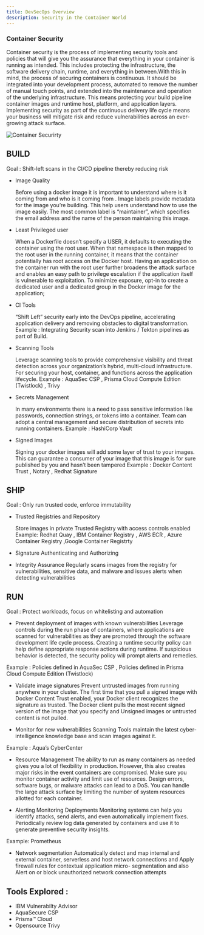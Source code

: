 ```yaml
---
title: DevSecOps Overview
description: Security in the Container World
---
```


### Container Security 
Container security is the process of implementing security tools and policies that will give you the assurance that everything in your container is running as intended. 
This includes protecting the infrastructure, the software delivery chain, runtime, and everything in between.With this in mind, the process of securing containers is continuous. 
It should be integrated into your development process, automated to remove the number of manual touch points, and extended into the maintenance and operation of the underlying infrastructure. 
This means protecting your build pipeline container images and runtime host, platform, and application layers. 
Implementing security as part of the continuous delivery life cycle means your business will mitigate risk and reduce vulnerabilities across an ever-growing attack surface.

![Container Securirty ]( images/ContainerSecurity.png "Security Aspects for Container")

## BUILD
Goal : Shift-left scans in the CI/CD pipeline thereby reducing risk

- Image Quality 
  
  Before using a docker image it is important to understand where is it coming from and who is it coming from .
  Image labels provide metadata for the image you’re building. This help users understand how to use the image easily. 
  The most common label is “maintainer”, which specifies the email address and the name of the person maintaining this image.

- Least Privileged user
  
  When a Dockerfile doesn’t specify a USER, it defaults to executing the container using the root user. 
  When that namespace is then mapped to the root user in the running container, it means that the container potentially has root access on the Docker host. 
  Having an application on the container run with the root user further broadens the attack surface and enables an easy path to privilege escalation 
  if the application itself is vulnerable to exploitation.
  To minimize exposure, opt-in to create a dedicated user and a dedicated group in the Docker image for the application;

- CI Tools

  “Shift Left” security early into the DevOps pipeline, accelerating application delivery and removing obstacles to digital transformation.
  Example : Integrating Security scan into Jenkins / Tekton pipelines as part of Build.

- Scanning Tools 
  
  Leverage scanning tools to provide comprehensive visibility and threat detection across your organization’s hybrid, multi-cloud infrastructure.
  For securing your host, container, and functions across the application lifecycle.
  Example :  AquaSec CSP , Prisma Cloud Compute Edition (Twistlock) , Trivy

- Secrets Management 
  
  In many environments there is a need to pass sensitive information like passwords, connection strings, or tokens into a container. 
  Team can adopt a central management and secure distribution of secrets into running containers.
  Example : HashiCorp Vault 

- Signed Images 
  
  Signing your docker images will add some layer of trust to your images. 
  This can guarantee a consumer of your image that this image is for sure published by you and hasn’t been tampered
  Example : Docker Content Trust , Notary , Redhat Signature

## SHIP
Goal : Only run trusted code, enforce immutability

- Trusted Registries and Repository 

  Store images in private Trusted Registry with access controls enabled 
  Example: Redhat Quay , IBM Container Registry , AWS ECR , Azure Container Registry ,Google Container Registrty 

- Signature Authenticating and Authorizing

- Integrity Assurance
  Regularly scans images from the registry for vulnerabilities, sensitive data, and malware and issues alerts when detecting vulnerabilities


## RUN
Goal : Protect workloads, focus on whitelisting and automation

- Prevent deployment of images  with known vulnerabilities
Leverage controls  during the  run phase of containers, where applications are scanned for vulnerabilities as they are promoted through the software development life cycle process.
Creating a runtime security policy can help define appropriate response actions during runtime. If suspicious behavior is detected, the security policy will prompt alerts and remedies.

Example :  Policies defined in AquaSec CSP , Policies defined in Prisma Cloud Compute Edition (Twistlock) 

- Validate image signatures
Prevent untrusted images from running anywhere in your cluster.
The first time that you pull a signed image with Docker Content Trust enabled, your Docker client recognizes the signature as trusted. 
The Docker client pulls the most recent signed version of the image that you specify and Unsigned images or untrusted content is not pulled.

- Monitor for new vulnerabilities
Scanning Tools maintain  the latest cyber-intelligence knowledge base and scan images against it.

Example : Aqua’s CyberCenter 

- Resource Management
The ability to run as many containers as needed gives you a lot of flexibility in production. 
However, this also creates major risks in the event containers are compromised. Make sure you monitor container activity and limit use of resources. 
Design errors, software bugs, or malware attacks can lead to a DoS. You can handle the large attack surface by limiting the number of system resources allotted for each container.

- Alerting Monitoring Deployments
Monitoring systems can help you identify attacks, send alerts, and even automatically implement fixes. 
Periodically review log data generated by containers and use it to generate preventive security insights.

Example: Prometheus

- Network segmentation
 Automatically detect and map internal and external container, serverless and host network connections and Apply firewall rules for contextual application micro- segmentation
 and also Alert on or block unauthorized network connection attempts

## Tools Explored :
- IBM Vulnerabilty Advisor
- AquaSecure CSP
- Prisma™ Cloud
- Opensource Trivy

